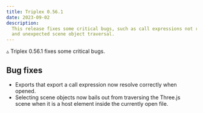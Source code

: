 ```yaml
---
title: Triplex 0.56.1
date: 2023-09-02
description:
  This release fixes some critical bugs, such as call expressions not resolving
  and unexpected scene object traversal.
---
```


▵ Triplex 0.56.1 fixes some critical bugs.

## Bug fixes

- Exports that export a call expression now resolve correctly when opened.
- Selecting scene objects now bails out from traversing the Three.js scene when
  it is a host element inside the currently open file.
